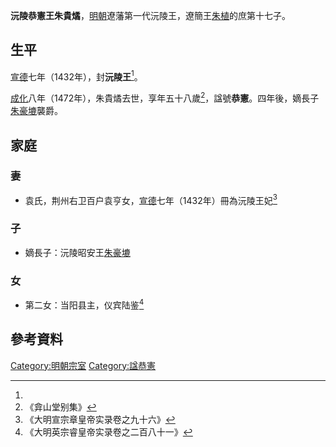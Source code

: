 '''沅陵恭憲王朱貴燏'''{{BD|1415年||1472年||catIdx=Z朱}}，[[明朝|明朝]]遼藩第一代沅陵王，遼簡王[[朱植|朱植]]的庶第十七子。

==生平==
[[宣德|宣德]]七年（1432年），封'''沅陵王'''<ref name=xd/>。

[[成化|成化]]八年（1472年），朱貴燏去世，享年五十八歲<ref>《弇山堂别集》</ref>，諡號'''恭憲'''。四年後，嫡長子[[朱豪塶|朱豪塶]]襲爵。

==家庭==
===妻===
*袁氏，荆州右卫百户袁亨女，[[宣德|宣德]]七年（1432年）冊為沅陵王妃<ref name=xd>《大明宣宗章皇帝实录卷之九十六》</ref>

===子===
*嫡長子：沅陵昭安王[[朱豪塶|朱豪塶]]

===女===
*第二女：当阳县主，仪宾陆鉴<ref>《大明英宗睿皇帝实录卷之二百八十一》</ref>

==參考資料==
{{reflist|2}}

{{s-start}}
{{s-none|無|[[明朝|明政府]]封之}}
{{s-ttl|title=[[明朝藩王列表_(遼王系)#沅陵國|明沅陵國國王]]|years=1432年－1472年}}
{{s-aft|after=子昭安王[[朱豪塶|朱豪塶]]}}
{{end}}

[[Category:明朝宗室|Category:明朝宗室]]
[[Category:諡恭憲|Category:諡恭憲]]